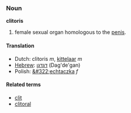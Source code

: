 ===Noun===
'''clitoris'''

# female sexual organ homologous to the [[penis]].

====Translation====
*Dutch: clitoris ''m'', [[kittelaar]] ''m''
*[[Hebrew]]: [[דגדגן]] (Dag'de'gan)
*Polish: [[&#322;echtaczka]] ''f''

====Related terms====
*[[clit]]
*[[clitoral]]